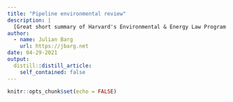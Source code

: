 ```yaml
---
title: "Pipeline environmental review"
description: |
  [Great short summary of Harvard's Environmental & Energy Law Program on the environmental review for pipelines and executive orders from 2019](https://eelp.law.harvard.edu/2019/04/energy-eos-in-depth-new-presidential-permit-for-keystone-xl-and-changes-to-presidential-permitting/). I did not realize that not only did Trump rubberstamp Keystone XL (which was later undone by Biden), but he also kneekapped the environmental reviews for pipelines in general. Not sure whether that was later undone by Biden. [To do so he relied on a trick that the Republicans already attempted in Congress when Obama was still president--although Obama called their bluff](https://www.nytimes.com/2012/01/19/us/state-dept-to-put-oil-pipeline-on-hold.html). The rule he introduced states that the Department of State has 60 days after an application is received to collect information on the basis of which the president then makes a decision. Since not a lot of information can be collected in 60 days, this makes it easier for the president to rubberstamp such applications. As a side note, Obama's response back in the days was to deny the application, stating that not enough information could be collected to confidentially determine whether the project is in the national interest.
author:
  - name: Julian Barg
    url: https://jbarg.net
date: 04-29-2021
output:
  distill::distill_article:
    self_contained: false
---
```



```r
knitr::opts_chunk$set(echo = FALSE)
```
